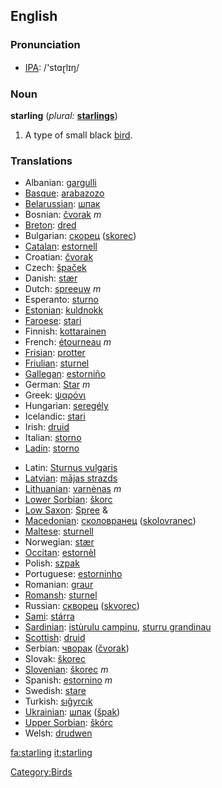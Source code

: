 ==English==

===Pronunciation===
*[[w:IPA|IPA]]: /'stɑɽlɪŋ/

===Noun===
'''starling'''  (''plural:'' '''[[starlings]]''')
# A type of small black [[bird]].

===Translations===
{{top}}
*Albanian: [[gargulli]]
*[[Basque]]: [[arabazozo]]
*[[Belarussian]]: [[шпак]]
*Bosnian: [[čvorak]] ''m''
*[[Breton]]: [[dred]]
*Bulgarian: [[скорец]] ([[skorec]])
*[[Catalan]]: [[estornell]]
*Croatian: [[čvorak]]
*Czech: [[špaček]]
*Danish: [[stær]]
*Dutch: [[spreeuw]] ''m''
*Esperanto: [[sturno]]
*[[Estonian]]: [[kuldnokk]]
*[[Faroese]]: [[stari]]
*Finnish: [[kottarainen]]
*French: [[étourneau]] ''m''
*[[Frisian]]: [[protter]]
*[[Friulian]]: [[sturnel]]
*[[Gallegan]]: [[estorniño]]
*German: [[Star]] ''m''
*Greek: [[ψαρόνι]] '' ''
*Hungarian: [[seregély]]
*Icelandic: [[stari]]
*Irish: [[druid]]
*Italian: [[storno]] '' ''
*[[Ladin]]: [[storno]]
{{mid}}
*Latin: [[Sturnus vulgaris]] '' ''
*[[Latvian]]: [[mājas strazds]]
*[[Lithuanian]]: [[varnėnas]] ''m''
*[[Lower Sorbian]]: [[škorc]]
*[[Low Saxon]]: [[Spree]] {{m}} & {{f}}
*[[Macedonian]]: [[сколовранец]] ([[skolovranec]])
*[[Maltese]]: [[sturnell]]
*Norwegian: [[stær]]
*[[Occitan]]: [[estornèl]]
*Polish: [[szpak]] '' ''
*Portuguese: [[estorninho]]
*Romanian: [[graur]]
*[[Romansh]]: [[sturnel]]
*Russian: [[скворец]] ([[skvorec]]) '' ''
*[[Sami]]: [[stárra]]
*[[Sardinian]]: [[istùrulu campinu]], [[sturru grandinau]]
*[[Scottish]]: [[druid]]
*Serbian: [[чворак]] ([[čvorak]])
*Slovak: [[škorec]]
*[[Slovenian]]: [[škorec]] ''m''
*Spanish: [[estornino]] ''m''
*Swedish: [[stare]]
*Turkish: [[sığyrcık]]
*[[Ukrainian]]: [[шпак]] ([[špak]])
*[[Upper Sorbian]]: [[škórc]]
*Welsh: [[drudwen]]
{{bottom}}

[[Category:Birds]]

[[fa:starling]]
[[it:starling]]